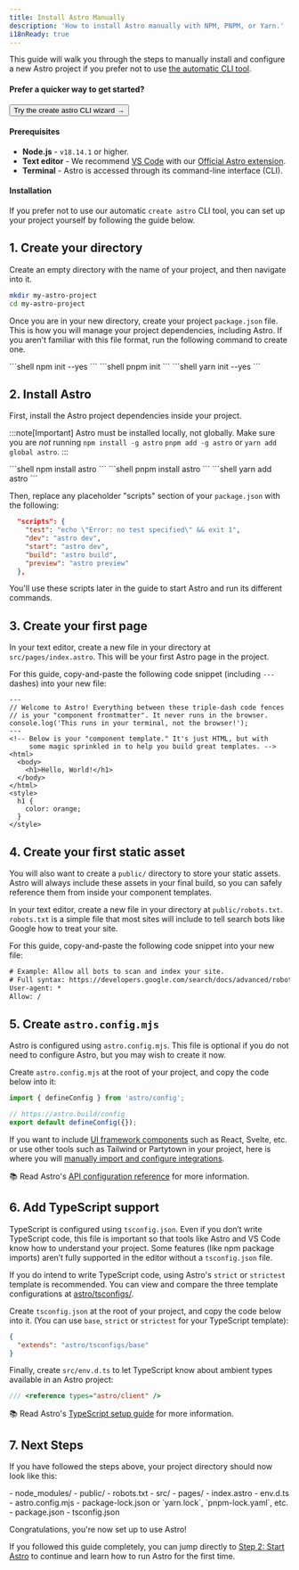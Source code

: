 ```yaml
---
title: Install Astro Manually
description: 'How to install Astro manually with NPM, PNPM, or Yarn.'
i18nReady: true
---
```



This guide will walk you through the steps to manually install and configure a new Astro project if you prefer not to use [the automatic CLI tool](/en/install/auto/).

#### Prefer a quicker way to get started?

<Button href="/en/install/auto/">Try the create astro CLI wizard →</Button>

#### Prerequisites

- **Node.js** - `v18.14.1` or higher.
- **Text editor** - We recommend [VS Code](https://code.visualstudio.com/) with our [Official Astro extension](https://marketplace.visualstudio.com/items?itemName=astro-build.astro-vscode).
- **Terminal** - Astro is accessed through its command-line interface (CLI).

#### Installation

If you prefer not to use our automatic `create astro` CLI tool, you can set up your project yourself by following the guide below.

## 1. Create your directory

Create an empty directory with the name of your project, and then navigate into it.

```bash
mkdir my-astro-project
cd my-astro-project
```

Once you are in your new directory, create your project `package.json` file. This is how you will manage your project dependencies, including Astro. If you aren't familiar with this file format, run the following command to create one.

<PackageManagerTabs>
  <Fragment slot="npm">
  ```shell
  npm init --yes
  ```
  </Fragment>
  <Fragment slot="pnpm">
  ```shell
  pnpm init 
  ```
  </Fragment>
  <Fragment slot="yarn">
  ```shell
  yarn init --yes
  ```
  </Fragment>
</PackageManagerTabs>



## 2. Install Astro

First, install the Astro project dependencies inside your project.

:::note[Important]
Astro must be installed locally, not globally. Make sure you are *not* running `npm install -g astro` `pnpm add -g astro` or `yarn add global astro`.
:::

<PackageManagerTabs>
  <Fragment slot="npm">
  ```shell
  npm install astro
  ```
  </Fragment>
  <Fragment slot="pnpm">
  ```shell
  pnpm install astro
  ```
  </Fragment>
  <Fragment slot="yarn">
  ```shell
  yarn add astro
  ```
  </Fragment>
</PackageManagerTabs>

Then, replace any placeholder "scripts" section of your `package.json` with the following:

```json title="package.json" del={2} ins={3-6}
  "scripts": {
    "test": "echo \"Error: no test specified\" && exit 1",
    "dev": "astro dev",
    "start": "astro dev",
    "build": "astro build",
    "preview": "astro preview"
  },
```

You'll use these scripts later in the guide to start Astro and run its different commands.

## 3. Create your first page

In your text editor, create a new file in your directory at `src/pages/index.astro`. This will be your first Astro page in the project.

For this guide, copy-and-paste the following code snippet (including `---` dashes) into your new file:

```astro title="src/pages/index.astro"
---
// Welcome to Astro! Everything between these triple-dash code fences
// is your "component frontmatter". It never runs in the browser.
console.log('This runs in your terminal, not the browser!');
---
<!-- Below is your "component template." It's just HTML, but with
     some magic sprinkled in to help you build great templates. -->
<html>
  <body>
    <h1>Hello, World!</h1>
  </body>
</html>
<style>
  h1 {
    color: orange;
  }
</style>
```

## 4. Create your first static asset

You will also want to create a `public/` directory to store your static assets. Astro will always include these assets in your final build, so you can safely reference them from inside your component templates.

In your text editor, create a new file in your directory at `public/robots.txt`. `robots.txt` is a simple file that most sites will include to tell search bots like Google how to treat your site.

For this guide, copy-and-paste the following code snippet into your new file:

```diff title="public/robots.txt"
# Example: Allow all bots to scan and index your site.
# Full syntax: https://developers.google.com/search/docs/advanced/robots/create-robots-txt
User-agent: *
Allow: /
```

## 5. Create `astro.config.mjs`

Astro is configured using `astro.config.mjs`. This file is optional if you do not need to configure Astro, but you may wish to create it now.

Create `astro.config.mjs` at the root of your project, and copy the code below into it:

```js title="astro.config.mjs"
import { defineConfig } from 'astro/config';

// https://astro.build/config
export default defineConfig({});
```

If you want to include [UI framework components](/en/core-concepts/framework-components/) such as React, Svelte, etc. or use other tools such as Tailwind or Partytown in your project, here is where you will [manually import and configure integrations](/en/guides/integrations-guide/).

📚 Read Astro's [API configuration reference](/en/reference/configuration-reference/) for more information.

## 6. Add TypeScript support

TypeScript is configured using `tsconfig.json`. Even if you don’t write TypeScript code, this file is important so that tools like Astro and VS Code know how to understand your project. Some features (like npm package imports) aren’t fully supported in the editor without a `tsconfig.json` file. 

If you do intend to write TypeScript code, using Astro's `strict` or `strictest` template is recommended. You can view and compare the three template configurations at [astro/tsconfigs/](https://github.com/withastro/astro/blob/main/packages/astro/tsconfigs/).

Create `tsconfig.json` at the root of your project, and copy the code below into it. (You can use `base`, `strict` or `strictest` for your TypeScript template):

```json title="tsconfig.json" "base"
{
  "extends": "astro/tsconfigs/base"
}
```

Finally, create `src/env.d.ts` to let TypeScript know about ambient types available in an Astro project:

```ts title="src/env.d.ts"
/// <reference types="astro/client" />
```

📚 Read Astro's [TypeScript setup guide](/en/guides/typescript/#setup) for more information.

## 7. Next Steps

If you have followed the steps above, your project directory should now look like this:

<FileTree>
- node_modules/
- public/
  - robots.txt
- src/
  - pages/
    - index.astro
  - env.d.ts
- astro.config.mjs
- package-lock.json or `yarn.lock`, `pnpm-lock.yaml`, etc.
- package.json
- tsconfig.json
</FileTree>

Congratulations, you're now set up to use Astro!

If you followed this guide completely, you can jump directly to [Step 2: Start Astro](/en/install/auto/#2-start-astro-) to continue and learn how to run Astro for the first time.
